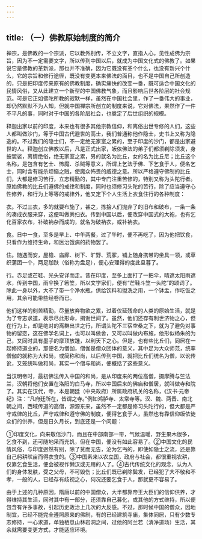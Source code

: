 ```yaml
---
---
---
```

title: （一）佛教原始制度的简介
---




禅宗，是佛教的一个宗派，它以教外别传，不立文字，直指人心，见性成佛为宗旨，因为不一定需要文字，所以传到中国以后，就成为中国文化式的佛教了。如果说它是佛教的革新派，那也并不准确，因为它既没有革个什么，也没有新兴个什么，它的宗旨和修行途径，既没有变更本来佛法的面目，也不是中国自己所创造的，只是把印度传来原有的佛教制度，确实痛快的改变一番，既可适合中国文化的民情风俗，又从此建立一个新型的中国佛教气象，而且影响后世各阶层的社会规范。可是它正如佛陀所教的寂默一样，虽然在中国社会里，作了一番伟大的事业，却仍然默默不为人知，但就中国禅宗所创立的制度来说，它对佛法，果然作了一件不平凡的事，同时对于中国的各阶层社会，也奠定了后世组织的规模。

释迦出家以前的印度，本来也有很多其他宗教信仰，和离俗出世专修的人们，这些人都叫做沙门，等于中国古代避世的高士，我们普通称他作隐士，史书上又称为隐逸的。不过我们的隐士们，不一定绝无家室之累的，至于印度的沙门，都是出家避世的人。释迦创立佛教以后，凡是正式出家，皈依佛法的弟子们都须剃除须发，身披袈裟，离情绝俗，绝无家室之累，男的就名为比丘，女的名为比丘尼；比丘这个名称，是包含有乞士、怖魔、杀贼等意义，所谓上乞法于佛、下乞食于人，便名乞士，同时含有能杀烦恼之贼，使魔众怖畏的威德之意。所以严格遵守佛制的比丘们，大都是修习苦行，立志精勤的，其中专门注重苦修的，特别又称为头陀行者。原始佛教的比丘们遵佛的戒律和制度，同时也须修习头陀的苦行，除了应当遵守心性修养，和行为上等等的戒律外，他又定下个人生活上衣食住行的各种制度：

衣。不过三衣，多的就要布施了，甚之，拣拾人们抛弃了的旧布和破布，一条一条的凑成衣服来穿，这便叫做粪扫衣。传到中国以后，便改穿中国式的大袍，也有乞化百家衣布，补破衲杂而成的，就名为破衲衣，或补衲衣。

食。日中一食，至多是早上、中午两餐，过了午时，便不再吃了，因为他把饮食，只看作为维持生命，和医治饿病的药物罢了。

住。随遇而安，屋檐、庙廊、树下、旷野、荒冢，铺上随身携带的坐具一领，或草织蒲团一个，两足跏趺（俗称为盘足），便心安理得的度此旦暮了。

行。赤足或芒鞋、光头安详而走。昔在印度，至多上面打了一把伞，晴遮太阳雨遮水，传到中国，雨伞换了箬笠，所以文学家们，便有“芒鞋斗笠一头陀”的颂词了。除此一身以外，大不了带一个净水瓶，供给饮料和盥洗之用，一个钵盂，作吃饭之用，其余可能带些经卷而已。

他们这样的刻苦精勤，尽量放弃物欲之累，过着仅延残命的人类的原始生活，就是为了专志求道，表示尽此形命，揖谢世间了。虽然，他们还存有利世济物之心，但在行为上，却是绝对的离群出世之行，所谓头陀不三宿空桑之下，就为了避免对事物的留恋，这在佛学名词上，也可以叫做舍，又可以叫做内布施，他形似杨朱的为己，又同时具有墨子的摩顶放踵，以利天下之心。但是，也有些比丘们，同居在一起修持道业的，那便名为僧伽，僧伽是僧众团体的意义，其中足为大众师范，统率僧伽的就称为大和尚，或简称和尚，以后传到中国，就把比丘们统名为僧，以讹传讹，又笼统叫做和尚，其实一个僧与和尚，便概括了这些意义。

当汉明帝时，最初佛法传入中国的和尚，是从印度来的两位高僧，摄摩腾与竺法兰，汉朝将他们安置在洛阳的白马寺，所以中国后来的佛庙和僧居，就叫做寺和院了。其实在汉代，寺，本是朝廷（中央政府）所属政府机关的名称，《汉书·元帝纪》注：“凡府廷所在，皆谓之寺。”例如鸿胪寺、太常寺等。汉、魏、两晋、南北朝之间，西域传道的高僧，源源东来，虽然不一定都是修习头陀行的，但大都是严守戒律的比丘，严守戒律和遵守佛的制度，便得乞食于人，虽然也有靠信仰皈依徒众们的供养，但是日久月长，到底还是一个问题：

①印度文化，向来敬信沙门，而且在中部南部一带，气候温暖，野生果木很多，乞食不到，还可随地采而充饥，但在中国，便没有如此容易了。②中国文化的民情风俗，与印度迥然有别，除了贫而无告，沦为乞丐的，即使如隐士之流，还是靠自己躬耕畎亩而得衣食的。③中国素来以农立国，政府与社会，都很重视农耕，仅靠乞食生活，便会被视作懒汉或无用的人了。④古代传统文化的观念，认为人们的身体发肤，受之父母，不可毁伤；比丘们既已剃除鬓发，已经犯了大不敬和不孝，一般的人，已经存有歧视之心，何况还要乞食于人，那就更不容易了。

由于上述的几种原因，隋唐以前的中国僧众，大半都靠帝王大臣们的信仰供养，才得维持其生活，同时其中有一部分，还须靠自己募化，或其他的方式维持，所以便包含有许多事故，引起历史政治上几次的大反感。不过，那时候中国的僧众，因地制宜，已经不能完全遵照原来的佛制，有的已经建筑寺庙，集体同居，只有少数专志修持，一心求道，单独栖息山林岩洞之间，过他的阿兰若（清净道场）生活，其余就需要变更方式，才能适应环境。
